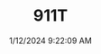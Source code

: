 ---
width: 4000
height: 6000
title: 911T
description: Engine bay of a White 1970 Porsche 911T Coupe with a black interior shot in Austin, TX.
date: 1/12/2024 9:22:09 AM
cameraMake: Sony
cameraModel: ILCE-7M3
lens: E 35-150mm F2.0-F2.8 A058
settingsfStop: f/4
settingsISO: ISO 400
settingsShutter: 1/40
settingsFocalLength: 35 mm
---